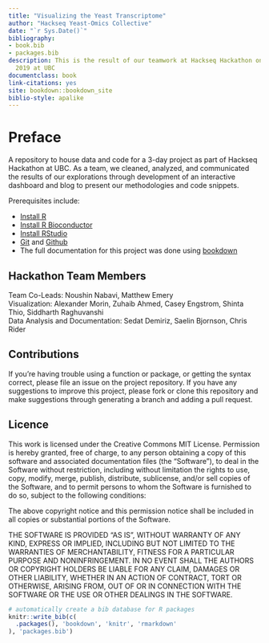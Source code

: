 ```yaml
--- 
title: "Visualizing the Yeast Transcriptome"
author: "Hackseq Yeast-Omics Collective"
date: "`r Sys.Date()`"
bibliography:
- book.bib
- packages.bib
description: This is the result of our teamwork at Hackseq Hackathon on October 18-20,
  2019 at UBC
documentclass: book
link-citations: yes
site: bookdown::bookdown_site
biblio-style: apalike
---
```



# Preface

A repository to house data and code for a 3-day project as part of Hackseq Hackathon at UBC.
As a team, we cleaned, analyzed, and communicated the results of our explorations through development of an interactive dashboard and blog to present our methodologies and code snippets.


Prerequisites include: 

- [Install R](https://cran.r-project.org/)   
- [Install R Bioconductor](https://bioconductor.org/install/)   
- [Install RStudio](https://rstudio.com/products/rstudio/download/#download)
- [Git](https://git-scm.com/) and [Github](https://github.com/)
- The full documentation for this project was done using [bookdown](https://bookdown.org)


## Hackathon Team Members
Team Co-Leads: Noushin Nabavi, Matthew Emery  
Visualization: Alexander Morin, Zuhaib Ahmed, Casey Engstrom, Shinta Thio, Siddharth Raghuvanshi  
Data Analysis and Documentation: Sedat Demiriz, Saelin Bjornson, Chris Rider  

##  Contributions
If you’re having trouble using a function or package, or getting the syntax correct, please file an issue on the project repository. If you have any suggestions to improve this project, please fork or clone this repository and make suggestions through generating a branch and adding a pull request. 

##  Licence
This work is licensed under the Creative Commons MIT License.
Permission is hereby granted, free of charge, to any person obtaining a copy
of this software and associated documentation files (the "Software"), to deal
in the Software without restriction, including without limitation the rights
to use, copy, modify, merge, publish, distribute, sublicense, and/or sell
copies of the Software, and to permit persons to whom the Software is
furnished to do so, subject to the following conditions:

The above copyright notice and this permission notice shall be included in all
copies or substantial portions of the Software.

THE SOFTWARE IS PROVIDED "AS IS", WITHOUT WARRANTY OF ANY KIND, EXPRESS OR
IMPLIED, INCLUDING BUT NOT LIMITED TO THE WARRANTIES OF MERCHANTABILITY,
FITNESS FOR A PARTICULAR PURPOSE AND NONINFRINGEMENT. IN NO EVENT SHALL THE
AUTHORS OR COPYRIGHT HOLDERS BE LIABLE FOR ANY CLAIM, DAMAGES OR OTHER
LIABILITY, WHETHER IN AN ACTION OF CONTRACT, TORT OR OTHERWISE, ARISING FROM,
OUT OF OR IN CONNECTION WITH THE SOFTWARE OR THE USE OR OTHER DEALINGS IN THE
SOFTWARE.



```r
# automatically create a bib database for R packages
knitr::write_bib(c(
  .packages(), 'bookdown', 'knitr', 'rmarkdown'
), 'packages.bib')
```

